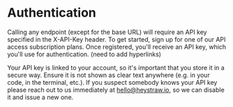 # Authentication

Calling any endpoint (except for the base URL) will require an API key specified in the X-API-Key header. To get started, sign up for one of our API access subscription plans. Once registered, you'll receive an API key, which you'll use for authentication. (need to add hyperlinks)

Your API key is linked to your account, so it's important that you store it in a secure way. Ensure it is not shown as clear text anywhere (e.g. in your code, in the terminal, etc.). If you suspect somebody knows your API key please reach out to us immediately at hello@heystraw.io, so we can disable it and issue a new one.
